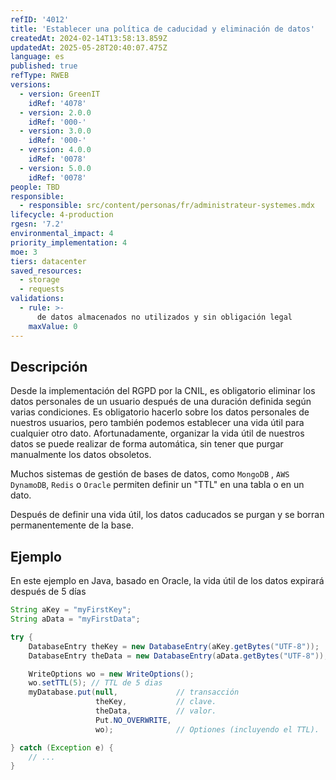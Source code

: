 ```yaml
---
refID: '4012'
title: 'Establecer una política de caducidad y eliminación de datos'
createdAt: 2024-02-14T13:58:13.859Z
updatedAt: 2025-05-28T20:40:07.475Z
language: es
published: true
refType: RWEB
versions:
  - version: GreenIT
    idRef: '4078'
  - version: 2.0.0
    idRef: '000-'
  - version: 3.0.0
    idRef: '000-'
  - version: 4.0.0
    idRef: '0078'
  - version: 5.0.0
    idRef: '0078'
people: TBD
responsible:
  - responsible: src/content/personas/fr/administrateur-systemes.mdx
lifecycle: 4-production
rgesn: '7.2'
environmental_impact: 4
priority_implementation: 4
moe: 3
tiers: datacenter
saved_resources:
  - storage
  - requests
validations:
  - rule: >-
      de datos almacenados no utilizados y sin obligación legal
    maxValue: 0
---
```


## Descripción

Desde la implementación del RGPD por la CNIL, es obligatorio eliminar los datos personales de un usuario después de una duración definida según varias condiciones. Es obligatorio hacerlo sobre los datos personales de nuestros usuarios, pero también podemos establecer una vida útil para cualquier otro dato. Afortunadamente, organizar la vida útil de nuestros datos se puede realizar de forma automática, sin tener que purgar manualmente los datos obsoletos. 

Muchos sistemas de gestión de bases de datos, como `MongoDB` , `AWS DynamoDB`, `Redis` o `Oracle` permiten definir un "TTL" en una tabla o en un dato.

Después de definir una vida útil, los datos caducados se purgan y se borran permanentemente de la base.

## Ejemplo

En este ejemplo en Java, basado en Oracle, la vida útil de los datos expirará después de 5 días

```java
String aKey = "myFirstKey";
String aData = "myFirstData";

try {
    DatabaseEntry theKey = new DatabaseEntry(aKey.getBytes("UTF-8"));
    DatabaseEntry theData = new DatabaseEntry(aData.getBytes("UTF-8"));

    WriteOptions wo = new WriteOptions();
    wo.setTTL(5); // TTL de 5 dias
    myDatabase.put(null,             // transacción 
                   theKey,           // clave.
                   theData,          // valor.
                   Put.NO_OVERWRITE, 
                   wo);              // Optiones (incluyendo el TTL).

} catch (Exception e) {
    // ...
} 
```


